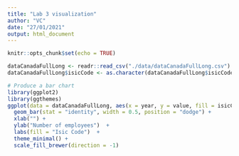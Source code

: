 ```yaml
---
title: "Lab 3 visualization"
author: "VC"
date: "27/01/2021"
output: html_document
---
```


```r
knitr::opts_chunk$set(echo = TRUE)
```

```r
dataCanadaFullLong <- readr::read_csv("./data/dataCanadaFullLong.csv")
dataCanadaFullLong$isicCode <- as.character(dataCanadaFullLong$isicCode)
```

```r
# Produce a bar chart
library(ggplot2)
library(ggthemes)
ggplot(data = dataCanadaFullLong, aes(x = year, y = value, fill = isicCode)) + 
  geom_bar(stat = "identity", width = 0.5, position = "dodge") + 
  xlab("") +
  ylab("Number of employees")  +
  labs(fill = "Isic Code")  +  
  theme_minimal() + 
  scale_fill_brewer(direction = -1)
```




